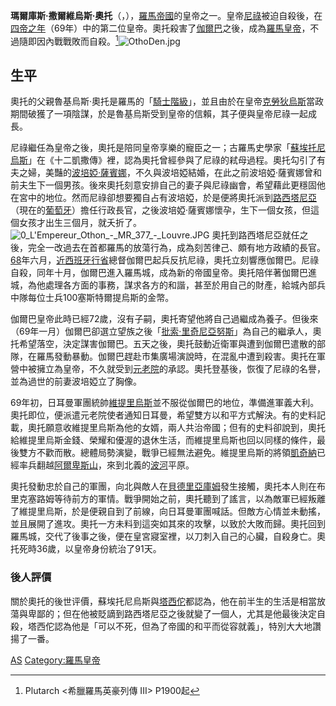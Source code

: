 {{other uses}}
{{Infobox Monarch
| name            =奧托
| title           =[[罗马帝国|罗马帝国]][[罗马皇帝|第七任皇帝]]
| image           =Oth001.jpg
| caption         =奧托的胸像
| reign           =69年1月15日－4月16日<br>（{{age in years and days|69|1|15|69|4|16|age=no}}）
| full name       =瑪爾庫斯·撒爾維烏斯·奧托
| predecessor     =[[加爾巴|加爾巴]]
| successor       =[[维特里乌斯|维特里乌斯]]
| queen           =
| dynasty         =
| father          =[[魯基烏斯·奧托|魯基烏斯·奧托]]
| mother          =
| date of birth   ={{birth date|32|4|28}}
| place of birth  =
| date of death   ={{death date and age|69|4|16|32|4|28}}
| place of death  =[[羅馬|羅馬]]
|}}
{{四帝之年}}

'''瑪爾庫斯·撒爾維烏斯·奧托'''（{{lang-la|Marcus Salvius Otho}}，{{bd|32年||69年||Otho}}），[[羅馬帝國|羅馬帝國]]的皇帝之一。皇帝[[尼祿|尼祿]]被迫自殺後，在[[四帝之年|四帝之年]]（69年）中的第二位皇帝。奧托殺害了[[加爾巴|伽爾巴]]之後，成為[[羅馬皇帝|羅馬皇帝]]，不過隨即因內戰戰敗而自殺。<ref>Plutarch <希臘羅馬英豪列傳 III> P1900起</ref>[[File:OthoDen.jpg|thumb]]

==生平==
奧托的父親魯基烏斯·奧托是羅馬的「[[騎士經濟階級|騎士階級]]」，並且由於在皇帝[[克勞狄烏斯|克勞狄烏斯]]當政期間破獲了一項陰謀，於是魯基烏斯受到皇帝的信賴，其子便與皇帝尼祿一起成長。

尼祿繼任為皇帝之後，奧托是陪同皇帝享樂的寵臣之一；古羅馬史學家「[[蘇埃托尼烏斯|蘇埃托尼烏斯]]」在《十二凱撒傳》裡，認為奧托曾經參與了尼祿的弒母過程。奧托勾引了有夫之婦，美豔的[[波培婭·薩賓娜|波培婭·薩賓娜]]，不久與波培婭結婚，在此之前波培婭·薩賓娜曾和前夫生下一個男孩。後來奧托刻意安排自己的妻子與尼祿幽會，希望藉此更穩固他在宮中的地位。然而尼祿卻想要獨自占有波培婭，於是便將奧托派到[[琉息太尼亞|路西塔尼亞]]（現在的[[葡萄牙|葡萄牙]]）擔任行政長官，之後波培婭·薩賓娜懷孕，生下一個女孩，但這個女孩才出生三個月，就夭折了。
[[File:0_L'Empereur_Othon_-_MR_377_-_Louvre.JPG|thumb]]
奧托到路西塔尼亞就任之後，完全一改過去在首都羅馬的放蕩行為，成為刻苦律己、頗有地方政績的長官。[[68|68]]年六月，[[近西班牙行省|近西班牙行省]]總督伽爾巴起兵反抗尼祿，奧托立刻響應伽爾巴。尼祿自殺，同年十月，伽爾巴進入羅馬城，成為新的帝國皇帝。奧托陪伴著伽爾巴進城，為他處理各方面的事務，謀求各方的和諧，甚至於用自己的財產，給城內部兵中隊每位士兵100塞斯特爾提烏斯的金幣。

伽爾巴皇帝此時已經72歲，沒有子嗣，奧托寄望他將自己過繼成為養子。但後來（69年一月）伽爾巴卻選立望族之後「[[批索·里奇尼亞努斯|批索·里奇尼亞努斯]]」為自己的繼承人，奧托希望落空，決定謀害伽爾巴。五天之後，奧托鼓動近衛軍與遭到伽爾巴遣散的部隊，在羅馬發動暴動。伽爾巴趕赴市集廣場演說時，在混亂中遭到殺害。奧托在軍營中被擁立為皇帝，不久就受到[[元老院|元老院]]的承認。奧托登基後，恢復了尼祿的名譽，並為過世的前妻波培婭立了胸像。

69年初，日耳曼軍團統帥[[維特里烏斯|維提里烏斯]]並不服從伽爾巴的地位，準備進軍義大利。奧托即位，便派遣元老院使者通知日耳曼，希望雙方以和平方式解決。有的史料記載，奧托願意收維提里烏斯為他的女婿，兩人共治帝國；但有的史料卻說到，奧托給維提里烏斯金錢、榮耀和優渥的退休生活，而維提里烏斯也回以同樣的條件，最後雙方不歡而散。總體局勢演變，戰爭已經無法避免。維提里烏斯的將領[[凱奇納|凱奇納]]已經率兵翻越[[阿爾卑斯山|阿爾卑斯山]]，來到北義的[[波河|波河]]平原。

奧托發動忠於自己的軍團，向北與敵人在[[貝德里亞庫姆戰役|貝德里亞庫姆]]發生接觸，奧托本人則在布里克塞路姆等待前方的軍情。戰爭開始之前，奧托聽到了謠言，以為敵軍已經叛離了維提里烏斯，於是便親自到了前線，向日耳曼軍團喊話。但敵方心情並未動搖，並且展開了進攻。奧托一方未料到這突如其來的攻擊，以致於大敗而歸。奧托回到羅馬城，交代了後事之後，便在皇宮寢室裡，以刀刺入自己的心臟，自殺身亡。奧托死時36歲，以皇帝身份統治了91天。

===後人評價===
關於奧托的後世评價，蘇埃托尼烏斯與[[塔西佗|塔西佗]]都認為，他在前半生的生活是相當放蕩與卑鄙的；但在他被貶謫到路西塔尼亞之後就變了一個人，尤其是他最後決定自殺，塔西佗認為他是「可以不死，但為了帝國的和平而從容就義」，特別大大地讚揚了一番。

{{罗马帝国皇帝| 本人=奧索| 时间 = 69| 之前=[[加爾巴|加爾巴]] | 之后=[[維特里烏斯|維提里烏斯]]  }}

{{Authority control}}
[[Category:羅馬帝國自殺者|AS]]
[[Category:羅馬皇帝|Category:羅馬皇帝]]
